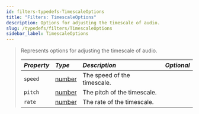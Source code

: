 ```yaml
---
id: filters-typedefs-TimescaleOptions
title: "Filters: TimescaleOptions"
description: Options for adjusting the timescale of audio.
slug: /typedefs/filters/TimescaleOptions
sidebar_label: TimescaleOptions
---
```


> Represents options for adjusting the timescale of audio.
>
> | <i className="fa-solid fa-hashtag"/> Property | <i className="fa-solid fa-font"/> Type                                                            | <i className="fa-solid fa-list"/> Description                  | <i className="fa-solid fa-flask"/> Optional |
> | :---------------------------------------------| :------------------------------------------------------------------------------------------------ | :--------------------------------------------------------------| :------------------------------------------:|
> | `speed`                                       | [number](https://developer.mozilla.org/en-US/docs/Web/JavaScript/Reference/Global_Objects/Number) | The speed of the timescale.                                    | <i className="fa-solid fa-check"/>          |
> | `pitch`                                       | [number](https://developer.mozilla.org/en-US/docs/Web/JavaScript/Reference/Global_Objects/Number) | The pitch of the timescale.                                    | <i className="fa-solid fa-check"/>          |
> | `rate`                                        | [number](https://developer.mozilla.org/en-US/docs/Web/JavaScript/Reference/Global_Objects/Number) | The rate of the timescale.                                     | <i className="fa-solid fa-check"/>          |